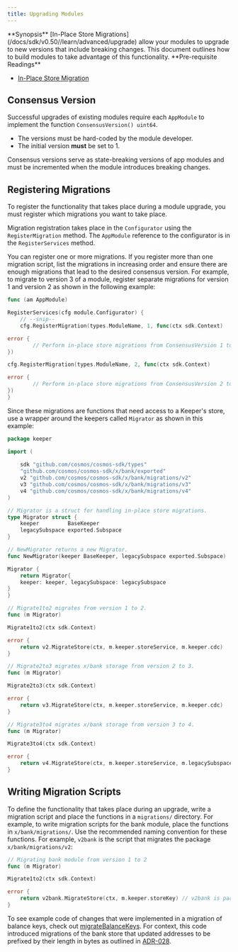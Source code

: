 ```yaml
---
title: Upgrading Modules
---
```


<Note>
**Synopsis**
[In-Place Store Migrations](/docs/sdk/v0.50//learn/advanced/upgrade) allow your modules to upgrade to new versions that include breaking changes. This document outlines how to build modules to take advantage of this functionality.
</Note>

<Note>
**Pre-requisite Readings**

* [In-Place Store Migration](/docs/sdk/v0.50//learn/advanced/upgrade)

</Note>

## Consensus Version

Successful upgrades of existing modules require each `AppModule` to implement the function `ConsensusVersion() uint64`.

* The versions must be hard-coded by the module developer.
* The initial version **must** be set to 1.

Consensus versions serve as state-breaking versions of app modules and must be incremented when the module introduces breaking changes.

## Registering Migrations

To register the functionality that takes place during a module upgrade, you must register which migrations you want to take place.

Migration registration takes place in the `Configurator` using the `RegisterMigration` method. The `AppModule` reference to the configurator is in the `RegisterServices` method.

You can register one or more migrations. If you register more than one migration script, list the migrations in increasing order and ensure there are enough migrations that lead to the desired consensus version. For example, to migrate to version 3 of a module, register separate migrations for version 1 and version 2 as shown in the following example:

```go
func (am AppModule)

RegisterServices(cfg module.Configurator) {
    // --snip--
    cfg.RegisterMigration(types.ModuleName, 1, func(ctx sdk.Context)

error {
        // Perform in-place store migrations from ConsensusVersion 1 to 2.
})

cfg.RegisterMigration(types.ModuleName, 2, func(ctx sdk.Context)

error {
        // Perform in-place store migrations from ConsensusVersion 2 to 3.
})
}
```

Since these migrations are functions that need access to a Keeper's store, use a wrapper around the keepers called `Migrator` as shown in this example:

```go expandable
package keeper

import (
    
	sdk "github.com/cosmos/cosmos-sdk/types"
    "github.com/cosmos/cosmos-sdk/x/bank/exported"
	v2 "github.com/cosmos/cosmos-sdk/x/bank/migrations/v2"
	v3 "github.com/cosmos/cosmos-sdk/x/bank/migrations/v3"
	v4 "github.com/cosmos/cosmos-sdk/x/bank/migrations/v4"
)

// Migrator is a struct for handling in-place store migrations.
type Migrator struct {
    keeper         BaseKeeper
	legacySubspace exported.Subspace
}

// NewMigrator returns a new Migrator.
func NewMigrator(keeper BaseKeeper, legacySubspace exported.Subspace)

Migrator {
    return Migrator{
    keeper: keeper, legacySubspace: legacySubspace
}
}

// Migrate1to2 migrates from version 1 to 2.
func (m Migrator)

Migrate1to2(ctx sdk.Context)

error {
    return v2.MigrateStore(ctx, m.keeper.storeService, m.keeper.cdc)
}

// Migrate2to3 migrates x/bank storage from version 2 to 3.
func (m Migrator)

Migrate2to3(ctx sdk.Context)

error {
    return v3.MigrateStore(ctx, m.keeper.storeService, m.keeper.cdc)
}

// Migrate3to4 migrates x/bank storage from version 3 to 4.
func (m Migrator)

Migrate3to4(ctx sdk.Context)

error {
    return v4.MigrateStore(ctx, m.keeper.storeService, m.legacySubspace, m.keeper.cdc)
}
```

## Writing Migration Scripts

To define the functionality that takes place during an upgrade, write a migration script and place the functions in a `migrations/` directory. For example, to write migration scripts for the bank module, place the functions in `x/bank/migrations/`. Use the recommended naming convention for these functions. For example, `v2bank` is the script that migrates the package `x/bank/migrations/v2`:

```go
// Migrating bank module from version 1 to 2
func (m Migrator)

Migrate1to2(ctx sdk.Context)

error {
    return v2bank.MigrateStore(ctx, m.keeper.storeKey) // v2bank is package `x/bank/migrations/v2`.
}
```

To see example code of changes that were implemented in a migration of balance keys, check out [migrateBalanceKeys](https://github.com/cosmos/cosmos-sdk/blob/v0.50.0-alpha.0/x/bank/migrations/v2/store.go#L55-L76). For context, this code introduced migrations of the bank store that updated addresses to be prefixed by their length in bytes as outlined in [ADR-028](/docs/sdk/v0.50/build/architecture/adr-028-public-key-addresses).
